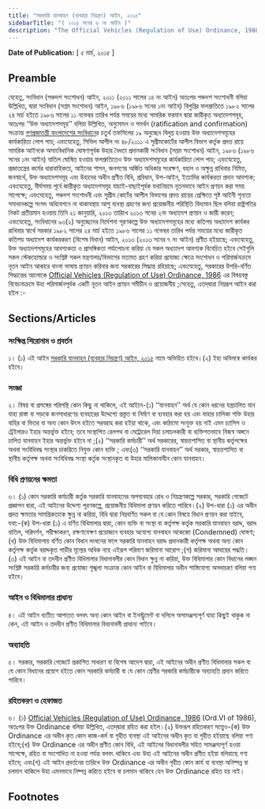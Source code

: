 ```yaml
---
title: "সরকারি যানবাহন (ব্যবহার নিয়ন্ত্রণ) আইন, ২০১৫"
sidebarTitle: "( ২০১৫ সনের ৬ নং আইন )"
description: "The Official Vehicles (Regulation of Use) Ordinance, 1986 রহিতক্রমে সরকারি যানবাহনের ব্যবহার নিয়ন্ত্রণকল্পে বিধান প্রণয়নের উদ্দেশ্যে প্রণীত আইন"
---
```


**Date of Publication:** [ ৫ মার্চ, ২০১৫ ]

## Preamble

যেহেতু, সংবিধান (পঞ্চদশ সংশোধন) আইন, ২০১১ (২০১১ সালের ১৪ নং আইন) অতঃপর পঞ্চদশ সংশোধনী বলিয়া উল্লিখিত, দ্বারা সংবিধান (সপ্তম সংশোধন) আইন, ১৯৮৬ (১৯৮৬ সনের ১নং আইন) বিলুপ্তির ফলশ্রুতিতে ১৯৮২ সালের ২৪ মার্চ হইতে ১৯৮৬ সালের ১১ নভেম্বর তারিখ পর্যন্ত সময়ের মধ্যে সামরিক ফরমান দ্বারা জারীকৃত অধ্যাদেশসমূহ, অতঃপর ‘‘উক্ত অধ্যাদেশসমূহ’’ বলিয়া উল্লিখিত, অনুমোদন ও সমর্থন (ratification and confirmation) সংক্রান্ত [গণপ্রজাতন্ত্রী বাংলাদেশের সংবিধান](/act-957.html "গণপ্রজাতন্ত্রী বাংলাদেশের সংবিধান")ের চতুর্থ তফসিলের ১৯ অনুচ্ছেদ বিলুপ্ত হওয়ায় উক্ত অধ্যাদেশসমূহের কার্যকারিতা লোপ পায়; এবংযেহেতু, সিভিল আপীল নং ৪৮/২০১১ এ সুপ্রীমকোর্টের আপীল বিভাগ কর্তৃক প্রদত্ত রায়ে সামরিক আইনকে অসাংবিধানিক ঘোষণাপূর্বক উহার বৈধতা প্রদানকারী সংবিধান (সপ্তম সংশোধন) আইন, ১৯৮৬ (১৯৮৬ সনের ১নং আইন) বাতিল ঘোষিত হওয়ার ফলশ্রুতিতেও উক্ত অধ্যাদেশসমূহের কার্যকারিতা লোপ পায়; এবংযেহেতু, প্রজাতন্ত্রের কর্মের ধারাবাহিকতা, আইনের শাসন, জনগণের অর্জিত অধিকার সংরক্ষণ, বহাল ও অক্ষুন্ন রাখিবার নিমিত্ত, জনস্বার্থে, উক্ত অধ্যাদেশসমূহ এবং উহাদের অধীন প্রণীত বিধি, প্রবিধান, উপ-আইন, ইত্যাদির কার্যকরতা প্রদান আবশ্যক; এবংযেহেতু, দীর্ঘসময় পূর্বে জারীকৃত অধ্যাদেশসমূহ যাচাই-বাছাইপূর্বক যথানিয়মে নূতনভাবে আইন প্রণয়ন করা সময় সাপেক্ষে; এবংযেহেতু, পঞ্চদশ সংশোধনী এবং সুপ্রীম কোর্টের আপীল বিভাগের প্রদত্ত রায়ের প্রেক্ষিতে সৃষ্ট আইনী শূন্যতা সমাধানকল্পে সংসদ অধিবেশনে না থাকাবস্থায় আশু ব্যবস্থা গ্রহণের জন্য প্রয়োজনীয় পরিস্থিতি বিদ্যমান ছিল বলিয়া রাষ্ট্রপতির নিকট প্রতীয়মান হওয়ায় তিনি ২১ জানুয়ারি, ২০১৩ তারিখে ২০১৩ সনের ২নং অধ্যাদেশ প্রণয়ন ও জারী করেন; এবংযেহেতু, সংবিধানের ৯৩(২) অনুচ্ছেদের নির্দেশনা পূরণকল্পে উক্ত অধ্যাদেশসমূহের মধ্যে কতিপয় অধ্যাদেশ কার্যকর রাখিবার স্বার্থে সরকার ১৯৮২ সালের ২৪ মার্চ হইতে ১৯৮৬ সালের ১১ নভেম্বর তারিখ পর্যন্ত সময়ের মধ্যে জারীকৃত কতিপয় অধ্যাদেশ কার্যকরকরণ (বিশেষ বিধান) আইন, ২০১৩ (২০১৩ সনের ৭ নং আইন) প্রণীত হইয়াছে; এবংযেহেতু, উক্ত অধ্যাদেশসমূহের আবশ্যকতা ও প্রাসঙ্গিকতা পর্যালোচনা করিয়া যে সকল অধ্যাদেশ আবশ্যক বিবেচিত হইবে সেইগুলি সকল স্টেকহোল্ডার ও সংশ্লিষ্ট সকল মন্ত্রণালয়/বিভাগের মতামত গ্রহণ করিয়া প্রযোজ্য ক্ষেত্রে সংশোধন ও পরিমার্জনক্রমে নূতন আইন আকারে বাংলা ভাষায় প্রণয়ন করিবার জন্য সরকারের সিদ্ধান্ত রহিয়াছে; এবংযেহেতু, সরকারের উপরি-বর্ণিত সিদ্ধান্তের আলোকে [Official Vehicles (Regulation of Use) Ordinance, 1986](/act-695.html "Official Vehicles (Regulation of Use) Ordinance, 1986") এর বিষয়বস্তু বিবেচনাক্রমে উহা পরিমার্জনপূর্বক একটি নূতন আইন প্রণয়ন সমীচীন ও প্রয়োজনীয় ;সেহেতু, এতদ্‌দ্বারা নিম্নরূপ আইন করা হইল :-

## Sections/Articles

### সংক্ষিপ্ত শিরোনাম ও প্রবর্তন

১। (১) এই আইন [সরকারি যানবাহন (ব্যবহার নিয়ন্ত্রণ) আইন, ২০১৫](/act-1159.html "সরকারি যানবাহন (ব্যবহার নিয়ন্ত্রণ) আইন, ২০১৫") নামে অভিহিত হইবে।(২) ইহা অবিলম্বে কার্যকর হইবে।

### সংজ্ঞা

২। বিষয় বা প্রসঙ্গের পরিপন্থি কোন কিছু না থাকিলে, এই আইনে-(১) ‘‘যানবাহন’’ অর্থ যে কোন ধরনের যন্ত্রচালিত যান যাহা রাস্তা বা সড়কে জনসাধারণের ব্যবহারের উদ্দেশ্যে প্রস্তুত বা নির্মাণ বা ব্যবহার করা হয় এবং যাহার চালিকা শক্তি উহার বাহির বা ভিতর বা অন্য কোন উৎস হইতে সরবরাহ করা হইয়া থাকে, এবং কাঠামো সংযুক্ত হয় নাই এমন চ্যাসিস ও ট্রেইলারও ইহার অন্তর্ভুক্ত হইবে; তবে সংস্থাপিত রেলপথ বা মেট্রোরেল দিয়া চলাচলকারী বা ব্যক্তিগতভাবে নিজস্ব অঙ্গনে চালিত যানবাহন ইহার অন্তর্ভুক্ত হইবে না ;(২) ‘‘সরকারি কর্মচারী’’ অর্থ সরকারের, স্বায়ত্তশাসিত বা স্থানীয় কর্তৃপক্ষের অথবা সংবিধিবদ্ধ সংস্থার চাকরিতে নিযুক্ত কোন ব্যক্তি ; এবং(৩) ‘‘সরকারি যানবাহন’’ অর্থ সরকার, স্বায়ত্তশাসিত বা স্থানীয় কর্তৃপক্ষ অথবা সংবিধিবদ্ধ সংস্থা কর্তৃক সংস্থানকৃত বা উহার মালিকানাধীন কোন যানবাহন।

### বিধি প্রণয়নের ক্ষমতা

৩। (১) কোন সরকারি কর্মচারী কর্তৃক সরকারি যানবাহনের অপব্যবহার রোধ ও নিয়ন্ত্রণকল্পে সরকার, সরকারি গেজেটে প্রজ্ঞাপন দ্বারা, এই আইনের উদ্দেশ্য পূরণকল্পে, প্রয়োজনীয় বিধিমালা প্রণয়ন করিতে পারিবে।(২) উপ-ধারা (১) এর অধীন প্রদত্ত ক্ষমতার সামগ্রিকতাকে ক্ষুন্ন না করিয়া, বিধি দ্বারা নিম্নবর্ণিত সকল বা যে কোন বিষয়ে বিধান প্রণয়ন করা যাইবে, যথা:-(ক) উপ-ধারা (১) এ বর্ণিত বিধিমালার দ্বারা, কোন ব্যক্তি বা সংস্থা বা কর্তৃপক্ষ কর্তৃক সরকারি যানবাহন বরাদ্দ, বরাদ্দ বাতিল, পরিদর্শন, পরীক্ষাকরণ, রক্ষণাবেক্ষণ প্রয়োজনে ব্যবহার অযোগ্য যানবাহন অকেজো (Condemned) ঘোষণা;(খ) উক্ত বিধিমালায় বর্ণিত কোন বিধান লংঘনের ফলে সরকারি যানবাহন বরাদ্দ প্রদানকারী কর্তৃপক্ষ অথবা অন্য কোন কর্তৃপক্ষ কর্তৃক বরাদ্দকৃত গাড়ীর মূল্যের অধিক নহে এইরূপ পরিমাণ জরিমানা আরোপ ;(গ) জরিমানা আদায়ের পদ্ধতি।(৩) এই আইন বা তদধীন প্রণীত বিধিমালার বিধানাবলীর কোন বিধান ক্ষুন্ন না করিয়া, উক্ত বিধিমালার কোন বিধানের লঙ্ঘন সংশ্লিষ্ট সরকারি কর্মচারীর জন্য প্রযোজ্য শৃঙ্খলা সংক্রান্ত কোন আইন বা বিধিমালার অধীন শাস্তিযোগ্য অসদাচরণ বলিয়া গণ্য হইবে।

### আইন ও বিধিমালার প্রাধান্য

৪। এই আইন ব্যতীত আপাতত বলবৎ অন্য কোন আইন বা ইনস্ট্রুমেন্ট বা দলিলে অসামঞ্জস্যপূর্ণ যাহা কিছুই থাকুক না কেন, এই আইন ও তদধীন প্রণীত বিধিমালার বিধানাবলী প্রাধান্য পাইবে।

### অব্যাহতি

৫। সরকার, সরকারি গেজেটে প্রকাশিত সাধারণ বা বিশেষ আদেশ দ্বারা, এই আইনের অধীন প্রণীত বিধিমালার সকল বা যে কোন বিধানের প্রয়োগ হইতে কোন সরকারি কর্মচারী বা যে কোন শ্রেণীর সরকারি কর্মচারীকে অব্যাহতি প্রদান করিতে পারিবে।

### রহিতকরণ ও হেফাজত

৬। (১) [Official Vehicles (Regulation of Use) Ordinance, 1986](/act-695.html "Official Vehicles (Regulation of Use) Ordinance, 1986") (Ord.VI of 1986), অতঃপর উক্ত Ordinance বলিয়া উল্লিখিত, এতদ্‌দ্বারা রহিত করা হইল।(২) উক্তরূপ রহিতকরণ সত্ত্বেও-(ক) উক্ত Ordinance এর অধীন কৃত কোন কাজ-কর্ম বা গৃহীত ব্যবস্থা এই আইনের অধীন কৃত বা গৃহীত হইয়াছে বলিয়া গণ্য হইবে;(খ) উক্ত Ordinance এর অধীন প্রণীত কোন বিধি, এই আইনের বিধানাবলীর সহিত সামঞ্জস্যপূর্ণ হওয়া সাপেক্ষে, রহিত বা সংশোধিত না হওয়া পর্যন্ত বলবৎ থাকিবে এবং উহা এই আইনের অধীন প্রণীত হইয়া বলিয়াছে গণ্য হইবে; এবং(গ) এই আইন প্রবর্তনের তারিখে উক্ত Ordinance এর অধীন গৃহীত কোন কার্য বা ব্যবস্থা অনিষ্পন্ন বা চলমান থাকিলে উহা এমনভাবে নিষ্পন্ন করিতে হইবে বা চলমান থাকিবে যেন উক্ত Ordinance রহিত হয় নাই।

## Footnotes
